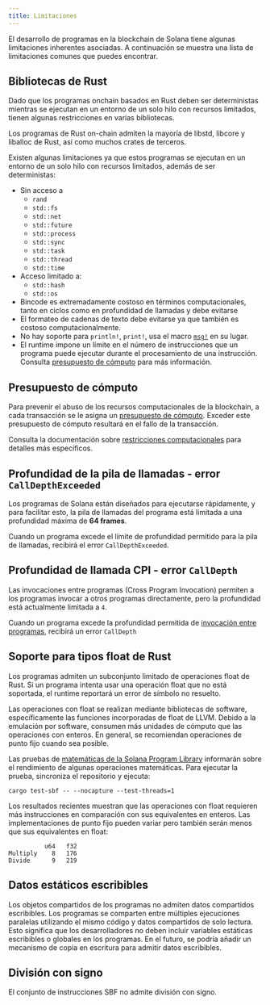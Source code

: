```yaml
---
title: Limitaciones
---
```


El desarrollo de programas en la blockchain de Solana tiene algunas limitaciones
inherentes asociadas. A continuación se muestra una lista de limitaciones
comunes que puedes encontrar.

## Bibliotecas de Rust

Dado que los programas onchain basados en Rust deben ser deterministas mientras
se ejecutan en un entorno de un solo hilo con recursos limitados, tienen algunas
restricciones en varias bibliotecas.

Los programas de Rust on-chain admiten la mayoría de libstd, libcore y liballoc
de Rust, así como muchos crates de terceros.

Existen algunas limitaciones ya que estos programas se ejecutan en un entorno de
un solo hilo con recursos limitados, además de ser deterministas:

- Sin acceso a
  - `rand`
  - `std::fs`
  - `std::net`
  - `std::future`
  - `std::process`
  - `std::sync`
  - `std::task`
  - `std::thread`
  - `std::time`
- Acceso limitado a:
  - `std::hash`
  - `std::os`
- Bincode es extremadamente costoso en términos computacionales, tanto en ciclos
  como en profundidad de llamadas y debe evitarse
- El formateo de cadenas de texto debe evitarse ya que también es costoso
  computacionalmente.
- No hay soporte para `println!`, `print!`, usa el macro
  [`msg!`](https://github.com/solana-labs/solana/blob/d9b0fc0e3eec67dfe4a97d9298b15969b2804fab/sdk/program/src/log.rs#L33)
  en su lugar.
- El runtime impone un límite en el número de instrucciones que un programa
  puede ejecutar durante el procesamiento de una instrucción. Consulta
  [presupuesto de cómputo](/docs/core/fees#compute-budget) para más información.

## Presupuesto de cómputo

Para prevenir el abuso de los recursos computacionales de la blockchain, a cada
transacción se le asigna un
[presupuesto de cómputo](/docs/references/terminology#compute-budget). Exceder
este presupuesto de cómputo resultará en el fallo de la transacción.

Consulta la documentación sobre
[restricciones computacionales](/docs/core/fees#compute-budget) para detalles
más específicos.

## Profundidad de la pila de llamadas - error `CallDepthExceeded`

Los programas de Solana están diseñados para ejecutarse rápidamente, y para
facilitar esto, la pila de llamadas del programa está limitada a una profundidad
máxima de **64 frames**.

Cuando un programa excede el límite de profundidad permitido para la pila de
llamadas, recibirá el error `CallDepthExceeded`.

## Profundidad de llamada CPI - error `CallDepth`

Las invocaciones entre programas (Cross Program Invocation) permiten a los
programas invocar a otros programas directamente, pero la profundidad está
actualmente limitada a `4`.

Cuando un programa excede la profundidad permitida de
[invocación entre programas](/docs/core/cpi), recibirá un error `CallDepth`

## Soporte para tipos float de Rust

Los programas admiten un subconjunto limitado de operaciones float de Rust. Si
un programa intenta usar una operación float que no está soportada, el runtime
reportará un error de símbolo no resuelto.

Las operaciones con float se realizan mediante bibliotecas de software,
específicamente las funciones incorporadas de float de LLVM. Debido a la
emulación por software, consumen más unidades de cómputo que las operaciones con
enteros. En general, se recomiendan operaciones de punto fijo cuando sea
posible.

Las pruebas de
[matemáticas de la Solana Program Library](https://github.com/solana-labs/solana-program-library/tree/master/libraries/math)
informarán sobre el rendimiento de algunas operaciones matemáticas. Para
ejecutar la prueba, sincroniza el repositorio y ejecuta:

```shell
cargo test-sbf -- --nocapture --test-threads=1
```

Los resultados recientes muestran que las operaciones con float requieren más
instrucciones en comparación con sus equivalentes en enteros. Las
implementaciones de punto fijo pueden variar pero también serán menos que sus
equivalentes en float:

```text
          u64   f32
Multiply    8   176
Divide      9   219
```

## Datos estáticos escribibles

Los objetos compartidos de los programas no admiten datos compartidos
escribibles. Los programas se comparten entre múltiples ejecuciones paralelas
utilizando el mismo código y datos compartidos de solo lectura. Esto significa
que los desarrolladores no deben incluir variables estáticas escribibles o
globales en los programas. En el futuro, se podría añadir un mecanismo de copia
en escritura para admitir datos escribibles.

## División con signo

El conjunto de instrucciones SBF no admite división con signo.
